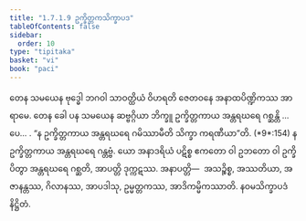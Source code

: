 ```yaml
---
title: "1.7.1.9 ဥက္ခိတ္တကသိက္ခာပဒ"
tableOfContents: false
sidebar:
  order: 10
type: "tipitaka"
basket: "vi"
book: "paci"
---
```



<DynamicBreadcrumb />

<Division number="584" book="paci">

<Paragraph number="1725" book="paci">
တေန သမယေန ဗုဒ္ဓေါ ဘဂဝါ သာဝတ္ထိယံ ဝိဟရတိ ဇေတဝနေ အနာထပိဏ္ဍိကဿ အာရာမေ. တေန ခေါ ပန သမယေန ဆဗ္ဗဂ္ဂိယာ ဘိက္ခူ ဥက္ခိတ္တကာယ အန္တရဃရေ ဂစ္ဆန္တိ …ပေ… .
</Paragraph>

<Paragraph number="1726" book="paci">
<Emphasis>“န ဥက္ခိတ္တကာယ အန္တရဃရေ ဂမိဿာမီတိ သိက္ခာ ကရဏီယာ”</Emphasis>တိ. (*9*:<Emphasis>154</Emphasis>)
</Paragraph>

<Paragraph number="1727" book="paci">
န ဥက္ခိတ္တကာယ အန္တရဃရေ ဂန္တဗ္ဗံ. ယော အနာဒရိယံ ပဋိစ္စ ဧကတော ဝါ ဥဘတော ဝါ ဥက္ခိပိတွာ အန္တရဃရေ ဂစ္ဆတိ, အာပတ္တိ ဒုက္ကဋဿ.
</Paragraph>

<Paragraph number="1728" book="paci">
အနာပတ္တိ—  အသဉ္စိစ္စ, အဿတိယာ, အဇာနန္တဿ, ဂိလာနဿ, အာပဒါသု, ဥမ္မတ္တကဿ, အာဒိကမ္မိကဿာတိ.

</Paragraph>
</Division>

<Paragraph number="1729" type="center" book="paci">
နဝမသိက္ခာပဒံ နိဋ္ဌိတံ.
</Paragraph>